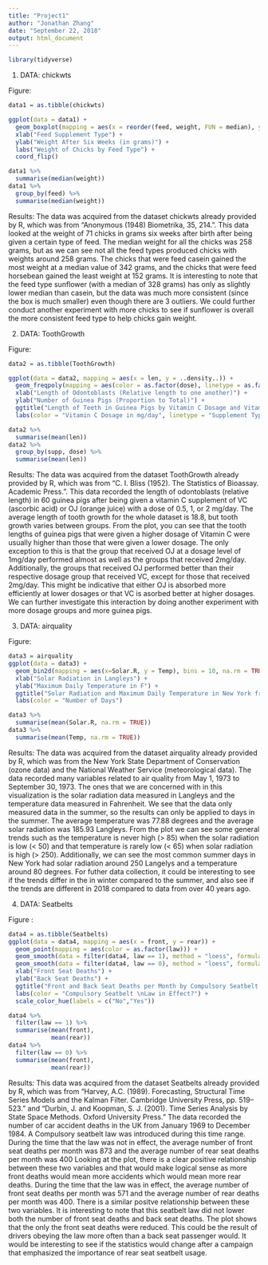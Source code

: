 ```yaml
---
title: "Project1"
author: "Jonathan Zhang"
date: "September 22, 2018"
output: html_document
---
```


```r
library(tidyverse)
```

1. DATA: chickwts

Figure:

```r
data1 = as.tibble(chickwts)

ggplot(data = data1) + 
  geom_boxplot(mapping = aes(x = reorder(feed, weight, FUN = median), y = weight)) +
  xlab("Feed Supplement Type") +
  ylab("Weight After Six Weeks (in grams)") +
  labs("Weight of Chicks by Feed Type") +
  coord_flip()
```
```r
data1 %>%
  summarise(median(weight))
data1 %>%
  group_by(feed) %>%
  summarise(median(weight))
```

Results: The data was acquired from the dataset chickwts already provided by R, which was from "Anonymous (1948) Biometrika, 35, 214.". This data looked at the weight of 71 chicks in grams six weeks after birth after being given a certain type of feed. The median weight for all the chicks was 258 grams, but as we can see not all the feed types produced chicks with weights around 258 grams. The chicks that were feed casein gained the most weight at a median value of 342 grams, and the chicks that were feed horsebean gained the least weight at 152 grams. It is interesting to note that the feed type sunflower (with a median of 328 grams) has only as slightly lower median than casein, but the data was much more consistent (since the box is much smaller) even though there are 3 outliers. We could further conduct another experiment with more chicks to see if sunflower is overall the more consistent feed type to help chicks gain weight.

2. DATA: ToothGrowth

Figure:
```r
data2 = as.tibble(ToothGrowth)

ggplot(data = data2, mapping = aes(x = len, y = ..density..)) +
  geom_freqpoly(mapping = aes(color = as.factor(dose), linetype = as.factor(supp)), binwidth = 4) +
  xlab("Length of Odontoblasts (Relative length to one another)") +
  ylab("Number of Guinea Pigs (Proportion to Total)") +
  ggtitle("Length of Teeth in Guinea Pigs by Vitamin C Dosage and Vitamin C Supplement Type") +
  labs(color = "Vitamin C Dosage in mg/day", linetype = "Supplement Type")
```
```r
data2 %>%
  summarise(mean(len))
data2 %>%
  group_by(supp, dose) %>%
  summarise(mean(len))
```

Results: The data was acquired from the dataset ToothGrowth already provided by R, which was from "C. I. Bliss (1952). The Statistics of Bioassay. Academic Press.". This data recorded the length of odontoblasts (relative length) in 60 guinea pigs after being given a vitamin C supplement of VC (ascorbic acid) or OJ (orange juice) with a dose of 0.5, 1, or 2 mg/day. The average length of tooth growth for the whole dataset is 18.8, but tooth growth varies between groups. From the plot, you can see that the tooth lengths of guinea pigs that were given a higher dosage of Vitamin C were usually higher than those that were given a lower dosage. The only exception to this is that the group that received OJ at a dosage level of 1mg/day performed almost as well as the groups that received 2mg/day. Additionally, the groups that received OJ performed better than their respective dosage group that received VC, except for those that received 2mg/day. This might be indicative that either OJ is absorbed more efficiently at lower dosages or that VC is asorbed better at higher dosages. We can further investigate this interaction by doing another experiment with more dosage groups and more guinea pigs.

3. DATA: airquality

Figure:
```r
data3 = airquality
ggplot(data = data3) +
  geom_bin2d(mapping = aes(x=Solar.R, y = Temp), bins = 10, na.rm = TRUE) +
  xlab("Solar Radiation in Langleys") +
  ylab("Maximum Daily Temperature in F") +
  ggtitle("Solar Radiation and Maximum Daily Temperature in New York from May 1, 1973 to Septemeber 30, 1973") +
  labs(color = "Number of Days")
```
```r
data3 %>%
  summarise(mean(Solar.R, na.rm = TRUE))
data3 %>%
  summarise(mean(Temp, na.rm = TRUE))
```

Results: The data was acquired from the dataset airquality already provided by R, which was from the New York State Department of Conservation (ozone data) and the National Weather Service (meteorological data). The data recorded many variables related to air quality from May 1, 1973 to September 30, 1973. The ones that we are concerned with in this visualization is the solar radiation data measured in Langleys and the temperature data measured in Fahrenheit. We see that the data only measured data in the summer, so the results can only be applied to days in the summer. The average temperature was 77.88 degrees and the average solar radiation was 185.93 Langleys. From the plot we can see some general trends such as the temperature is never high (> 85) when the solar radiation is low (< 50) and that temperature is rarely low (< 65) when solar radiation is high (> 250). Additionally, we can see the most common summer days in New York had solar radiation around 250 Langelys and a temperature around 80 degrees. For futher data collection, it could be interesting to see if the trends differ in the in winter compared to the summer, and also see if the trends are different in 2018 compared to data from over 40 years ago.

4. DATA: Seatbelts

Figure :
```r
data4 = as.tibble(Seatbelts)
ggplot(data = data4, mapping = aes(x = front, y = rear)) + 
  geom_point(mapping = aes(color = as.factor(law))) + 
  geom_smooth(data = filter(data4, law == 1), method = "loess", formula = y ~ x) + 
  geom_smooth(data = filter(data4, law == 0), method = "loess", formula = y ~ x) +
  xlab("Front Seat Deaths") +
  ylab("Back Seat Deaths") +
  ggtitle("Front and Back Seat Deaths per Month by Compulsory Seatbelt Law") +
  labs(color = "Compulsory Seatbelt \nLaw in Effect?") +
  scale_color_hue(labels = c("No","Yes"))
```
```r
data4 %>%
  filter(law == 1) %>%
  summarise(mean(front),
            mean(rear))
data4 %>%
  filter(law == 0) %>%
  summarise(mean(front),
            mean(rear))
```

Results: This data was acquired from the dataset Seatbelts already provided by R, which was from "Harvey, A.C. (1989). Forecasting, Structural Time Series Models and the Kalman Filter. Cambridge University Press, pp. 519–523." and "Durbin, J. and Koopman, S. J. (2001). Time Series Analysis by State Space Methods. Oxford University Press." The data recorded the number of car accident deaths in the UK from January 1969 to December 1984. A Compulsory seatbelt law was introduced during this time range. During the time that the law was not in effect, the average number of front seat deaths per month was 873 and the average number of rear seat deaths per month was 400 Looking at the plot, there is a clear positive relationship between these two variables and that would make logical sense as more front deaths would mean more accidents which would mean more rear deaths. During the time that the law was in effect, the average number of front seat deaths per month was 571 and the average number of rear deaths per month was 400. There is a similar positve relationship between these two variables. It is interesting to note that this seatbelt law did not lower both the number of front seat deaths and back seat deaths. The plot shows that the only the front seat deaths were reduced. This could be the result of drivers obeying the law more often than a back seat passenger would. It would be interesting to see if the statistics would change after a campaign that emphasized the importance of rear seat seatbelt usage.